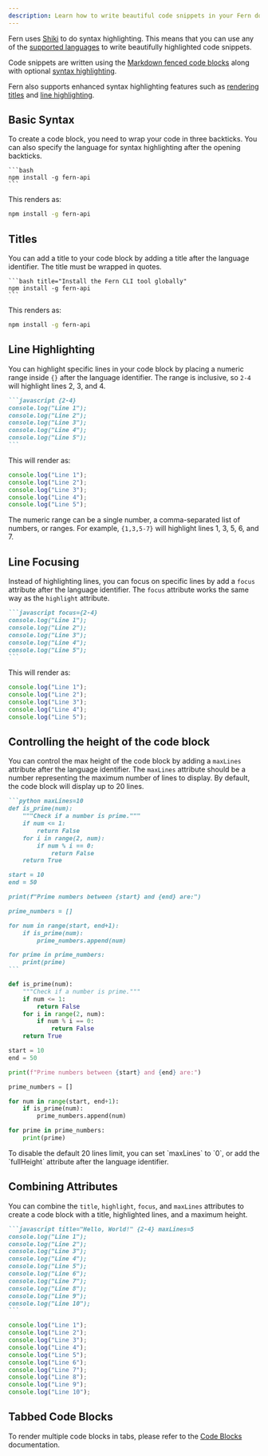 ```yaml
---
description: Learn how to write beautiful code snippets in your Fern documentation
---
```


Fern uses [Shiki](https://shiki.matsu.io/) to do syntax highlighting. This means that you can use any of the [supported languages](https://shiki.matsu.io/languages) to write beautifully highlighted code snippets.

Code snippets are written using the [Markdown fenced code blocks](https://www.markdownguide.org/extended-syntax/#fenced-code-blocks) along with optional [syntax highlighting](https://www.markdownguide.org/extended-syntax/#syntax-highlighting).

Fern also supports enhanced syntax highlighting features such as [rendering titles](#titles) and [line highlighting](#line-highlighting).

## Basic Syntax

To create a code block, you need to wrap your code in three backticks. You can also specify the language for syntax highlighting after the opening backticks.

````mdx
```bash
npm install -g fern-api
```
````

This renders as:

```bash
npm install -g fern-api
```

## Titles

You can add a title to your code block by adding a title after the language identifier. The title must be wrapped in quotes.

````mdx
```bash title="Install the Fern CLI tool globally"
npm install -g fern-api
```
````

This renders as:

```bash title="Install the Fern CLI tool globally"
npm install -g fern-api
```

## Line Highlighting

You can highlight specific lines in your code block by placing a numeric range inside `{}` after the language identifier. The range is inclusive, so `2-4` will highlight lines 2, 3, and 4.

````markdown
```javascript {2-4}
console.log("Line 1");
console.log("Line 2");
console.log("Line 3");
console.log("Line 4");
console.log("Line 5");
```
````

This will render as:

```javascript {2-4}
console.log("Line 1");
console.log("Line 2");
console.log("Line 3");
console.log("Line 4");
console.log("Line 5");
```

The numeric range can be a single number, a comma-separated list of numbers, or ranges. For example, `{1,3,5-7}` will highlight lines 1, 3, 5, 6, and 7.

## Line Focusing

Instead of highlighting lines, you can focus on specific lines by add a `focus` attribute after the language identifier. The `focus` attribute works the same way as the `highlight` attribute.

````markdown
```javascript focus={2-4}
console.log("Line 1");
console.log("Line 2");
console.log("Line 3");
console.log("Line 4");
console.log("Line 5");
```
````

This will render as:

```javascript focus={2-4}
console.log("Line 1");
console.log("Line 2");
console.log("Line 3");
console.log("Line 4");
console.log("Line 5");
```

## Controlling the height of the code block

You can control the max height of the code block by adding a `maxLines` attribute after the language identifier. The `maxLines` attribute should be a number representing the maximum number of lines to display. By default, the code block will display up to 20 lines.

````markdown
```python maxLines=10
def is_prime(num):
    """Check if a number is prime."""
    if num <= 1:
        return False
    for i in range(2, num):
        if num % i == 0:
            return False
    return True

start = 10
end = 50

print(f"Prime numbers between {start} and {end} are:")

prime_numbers = []

for num in range(start, end+1):
    if is_prime(num):
        prime_numbers.append(num)

for prime in prime_numbers:
    print(prime)
```
````

```python maxLines=10
def is_prime(num):
    """Check if a number is prime."""
    if num <= 1:
        return False
    for i in range(2, num):
        if num % i == 0:
            return False
    return True

start = 10
end = 50

print(f"Prime numbers between {start} and {end} are:")

prime_numbers = []

for num in range(start, end+1):
    if is_prime(num):
        prime_numbers.append(num)

for prime in prime_numbers:
    print(prime)
```

<Tip>
  To disable the default 20 lines limit, you can set `maxLines` to `0`, or add the `fullHeight` attribute after the
  language identifier.
</Tip>

## Combining Attributes

You can combine the `title`, `highlight`, `focus`, and `maxLines` attributes to create a code block with a title, highlighted lines, and a maximum height.

````markdown
```javascript title="Hello, World!" {2-4} maxLines=5
console.log("Line 1");
console.log("Line 2");
console.log("Line 3");
console.log("Line 4");
console.log("Line 5");
console.log("Line 6");
console.log("Line 7");
console.log("Line 8");
console.log("Line 9");
console.log("Line 10");
```
````

```javascript title="Hello, World!" {2-4} maxLines=5
console.log("Line 1");
console.log("Line 2");
console.log("Line 3");
console.log("Line 4");
console.log("Line 5");
console.log("Line 6");
console.log("Line 7");
console.log("Line 8");
console.log("Line 9");
console.log("Line 10");
```

## Tabbed Code Blocks

To render multiple code blocks in tabs, please refer to the [Code Blocks](/learn/fern-docs/components/code-blocks) documentation.
